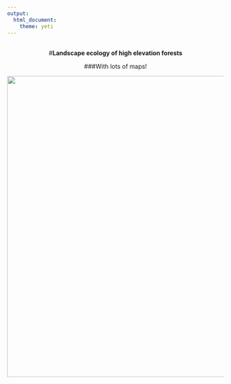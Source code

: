 ```yaml
---
output: 
  html_document:
    theme: yeti
---
```

<br>
<center>#**Landscape ecology of high elevation forests**
<center>###With lots of maps!



<center>![](pics/IMG_1501.JPG){width=700px}



